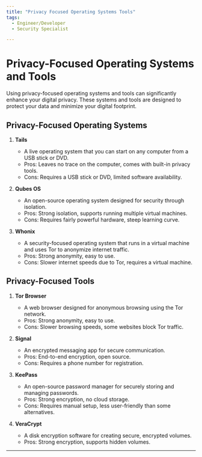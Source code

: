 ```yaml
---
title: "Privacy Focused Operating Systems Tools"
tags:
  - Engineer/Developer
  - Security Specialist

---
```



<TagProvider>
<TagFilter />

# Privacy-Focused Operating Systems and Tools

<TagList tags={frontmatter.tags} />
<AttributionList contributors={frontmatter.contributors} />

Using privacy-focused operating systems and tools can significantly enhance your digital privacy. These systems and tools are designed to protect your data and minimize your digital footprint.

## Privacy-Focused Operating Systems

1. **Tails**
   - A live operating system that you can start on any computer from a USB stick or DVD.
   - Pros: Leaves no trace on the computer, comes with built-in privacy tools.
   - Cons: Requires a USB stick or DVD, limited software availability.

2. **Qubes OS**
   - An open-source operating system designed for security through isolation.
   - Pros: Strong isolation, supports running multiple virtual machines.
   - Cons: Requires fairly powerful hardware, steep learning curve.

3. **Whonix**
   - A security-focused operating system that runs in a virtual machine and uses Tor to anonymize internet traffic.
   - Pros: Strong anonymity, easy to use.
   - Cons: Slower internet speeds due to Tor, requires a virtual machine.

## Privacy-Focused Tools

1. **Tor Browser**
   - A web browser designed for anonymous browsing using the Tor network.
   - Pros: Strong anonymity, easy to use.
   - Cons: Slower browsing speeds, some websites block Tor traffic.

2. **Signal**
   - An encrypted messaging app for secure communication.
   - Pros: End-to-end encryption, open source.
   - Cons: Requires a phone number for registration.

3. **KeePass**
   - An open-source password manager for securely storing and managing passwords.
   - Pros: Strong encryption, no cloud storage.
   - Cons: Requires manual setup, less user-friendly than some alternatives.

4. **VeraCrypt**
   - A disk encryption software for creating secure, encrypted volumes.
   - Pros: Strong encryption, supports hidden volumes.

---

</TagProvider>
<ContributeFooter />
